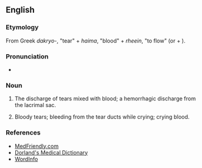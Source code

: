 ==English==

===Etymology===
From Greek ''dakryo-'', "tear" + ''haima'', "blood" + ''rheein'', "to flow" (or {{prefix|en|dacry}} {{m|en|-o-}} + {{m|en|hemorrhea}}).

===Pronunciation===
* {{a|UK}} {{IPA|/ˌdækɹɪəʊheməˈɹɪə/|lang=en}}

===Noun===
{{en-noun|-}}

# {{lb|en|symptom}} The discharge of tears mixed with blood; a hemorrhagic discharge from the lacrimal sac.
# Bloody tears; bleeding from the tear ducts while crying; crying blood.

===References===
* [http://www.medfriendly.com/dacryohemorrhea.html MedFriendly.com]
* [http://www.mercksource.com/pp/us/cns/cns_hl_dorlands.jspzQzpgzEzzSzppdocszSzuszSzcommonzSzdorlandszSzdorlandzSzdmd_d_01zPzhtm Dorland's Medical Dictionary]
* [http://www.wordinfo.info/words/index/info/view_unit/613/3/?spage=1&letter=D WordInfo]